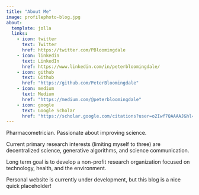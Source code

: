 ```yaml
---
title: "About Me"
image: profilephoto-blog.jpg
about:
  template: jolla
  links:
    - icon: twitter
      text: Twitter
      href: https://twitter.com/PBloomingdale
    - icon: linkedin
      text: LinkedIn
      href: https://www.linkedin.com/in/peterbloomingdale/
    - icon: github
      text: Github
      href: "https://github.com/PeterBloomingdale"
    - icon: medium  
      text: Medium
      href: "https://medium.com/@peterbloomingdale"
    - icon: google
      text: Google Scholar
      href: "https://scholar.google.com/citations?user=o2Iwf7QAAAAJ&hl=en&oi=ao"
---
```


Pharmacometrician. Passionate about improving science.

Current primary research interests (limiting myself to three) are decentralized science, generative algorithms, and science communication.

Long term goal is to develop a non-profit research organization focused on technology, health, and the environment.

Personal website is currently under development, but this blog is a nice quick placeholder!


